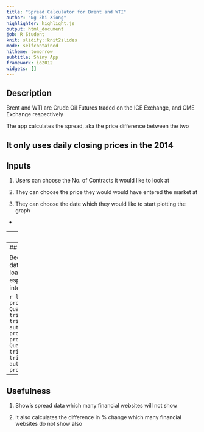 ```yaml
---
title: "Spread Calculator for Brent and WTI"
author: "Ng Zhi Xiong"
highlighter: highlight.js
output: html_document
job: R Student
knit: slidify::knit2slides
mode: selfcontained
hitheme: tomorrow
subtitle: Shiny App
framework: io2012
widgets: []
---
```


## Description

Brent and WTI are Crude Oil Futures traded on the ICE Exchange, and CME Exchange respectively

The app calculates the spread, aka the price difference between the two

It only uses daily closing prices in the 2014 
---
## Inputs

1. Users can choose the No. of Contracts it would like to look at 

2. They can choose the price they would would have entered the market at

3. They can choose the date which they would like to start plotting the graph

-

---
## Output


1. Current Spread Price is the Spread Price as of the latest trading day

2. Spread Entry Price - Current Spread will output the PNL

3. The first graph plots the spread price

4. The second graph calculates the % change in Brent and WTI. Then it plots the difference



---
## Difficulties

Because we need to load latest dataset from Quandl, we can only load 2014 or it will take a lot of time espacially for people with slow internet connection

```r
library(Quandl)
ptm <- proc.time()
brent = Quandl("CHRIS/CME_CL1", trim_start="2014-01-01", trim_end=as.character(Sys.Date()), authcode="jeN-qLxHN41omaKx3_Dk")
proc.time() - ptm
ptm <- proc.time()
brent = Quandl("CHRIS/CME_CL1", trim_start="2000-01-01", trim_end=as.character(Sys.Date()), authcode="jeN-qLxHN41omaKx3_Dk")
proc.time() - ptm
```
---
## Usefulness

1. Show's spread data which many financial websites will not show

2. It also calculates the difference in % change which many financial websites do not show also